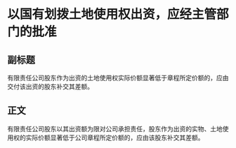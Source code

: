 # 以国有划拨土地使用权出资，应经主管部门的批准
## 副标题
有限责任公司股东作为出资的土地使用权实际价额显著低于章程所定价额的，应由交付该出资的股东补交其差额。
## 正文
有限责任公司股东以其出资额为限对公司承担责任，股东作为出资的实物、土地使用权的实际价额显著低于公司章程所定价额的，应由该股东补交其差额。
